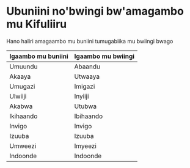 # Ubuniini no'bwingi bw'amagambo mu Kifuliiru

Hano haliri amagaambo mu buniini tumugabiika mu bwiingi bwago

| Igaambo mu buniini | Igaambo mu bwiingi |
| ------------------ | ------------------ |
| Umuundu            | Abaandu            |
| Akaaya             | Utwaaya            |
| Umugazi            | Imigazi            |
| Ulwiiji            | Inyiiji            |
| Akabwa             | Utubwa             |
| Ikihaando          | Ibihaando          |
| Invigo             | Invigo             |
| Izuuba             | Izuuba             |
| Umweezi            | Imyeezi            |
| Indoonde           | Indoonde           |
